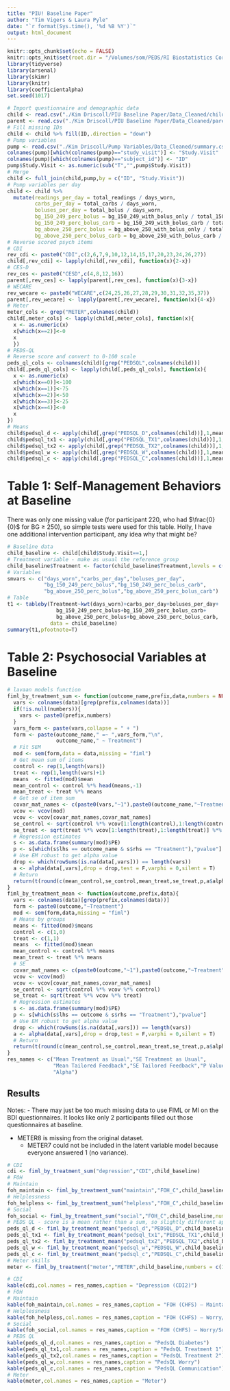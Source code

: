 ```yaml
---
title: "PIU! Baseline Paper"
author: "Tim Vigers & Laura Pyle"
date: "`r format(Sys.time(), '%d %B %Y')`"
output: html_document
---
```


```r
knitr::opts_chunk$set(echo = FALSE)
knitr::opts_knit$set(root.dir = "/Volumes/som/PEDS/RI Biostatistics Core/Shared/Shared Projects/Laura/BDC/Projects")
library(tidyverse)
library(arsenal)
library(skimr)
library(knitr)
library(coefficientalpha)
set.seed(1017)
```

```r
# Import questionnaire and demographic data
child <- read.csv("./Kim Driscoll/PIU Baseline Paper/Data_Cleaned/child.csv",na.strings = "")
parent <- read.csv("./Kim Driscoll/PIU Baseline Paper/Data_Cleaned/parent.csv",na.strings = "")
# Fill missing IDs
child <- child %>% fill(ID,.direction = "down")
# Pump variables
pump <- read.csv("./Kim Driscoll/Pump Variables/Data_Cleaned/summary.csv",na.strings = "")
colnames(pump)[which(colnames(pump)=="study_visit")] <- "Study.Visit"
colnames(pump)[which(colnames(pump)=="subject_id")] <- "ID"
pump$Study.Visit <- as.numeric(sub("T","",pump$Study.Visit))
# Merge
child <- full_join(child,pump,by = c("ID", "Study.Visit"))
# Pump variables per day
child <- child %>%
  mutate(readings_per_day = total_readings / days_worn,
         carbs_per_day = total_carbs / days_worn,
         boluses_per_day = total_bolus / days_worn,
         bg_150_249_perc_bolus = bg_150_249_with_bolus_only / total_150_249,
         bg_150_249_perc_bolus_carb = bg_150_249_with_bolus_carb / total_150_249,
         bg_above_250_perc_bolus = bg_above_250_with_bolus_only / total_above_250,
         bg_above_250_perc_bolus_carb = bg_above_250_with_bolus_carb / total_above_250)
# Reverse scored psych items
# CDI
rev_cdi <- paste0("CDI",c(2,6,7,9,10,12,14,15,17,20,23,24,26,27))
child[,rev_cdi] <- lapply(child[,rev_cdi], function(x){2-x})
# CES-D
rev_ces <- paste0("CESD",c(4,8,12,16))
parent[,rev_ces] <- lapply(parent[,rev_ces], function(x){3-x})
# WECARE
rev_wecare <- paste0("WECARE",c(24,25,26,27,28,29,30,31,32,35,37))
parent[,rev_wecare] <- lapply(parent[,rev_wecare], function(x){4-x})
# Meter
meter_cols <- grep("METER",colnames(child))
child[,meter_cols] <- lapply(child[,meter_cols], function(x){
  x <- as.numeric(x)
  x[which(x==2)]<-0
  x
  })
# PEDS-QL
# Reverse score and convert to 0-100 scale
peds_ql_cols <- colnames(child)[grep("PEDSQL",colnames(child))]
child[,peds_ql_cols] <- lapply(child[,peds_ql_cols], function(x){
  x <- as.numeric(x)
  x[which(x==0)]<-100
  x[which(x==1)]<-75
  x[which(x==2)]<-50
  x[which(x==3)]<-25
  x[which(x==4)]<-0
  x
})
# Means
child$pedsql_d <- apply(child[,grep("PEDSQL_D",colnames(child))],1,mean)
child$pedsql_tx1 <- apply(child[,grep("PEDSQL_TX1",colnames(child))],1,mean)
child$pedsql_tx2 <- apply(child[,grep("PEDSQL_TX2",colnames(child))],1,mean)
child$pedsql_w <- apply(child[,grep("PEDSQL_W",colnames(child))],1,mean)
child$pedsql_c <- apply(child[,grep("PEDSQL_C",colnames(child))],1,mean)
```

# Table 1: Self-Management Behaviors at Baseline

There was only one missing value (for participant 220, who had $\frac{0}{0}$ for BG $\geq$ 250), so simple tests were used for this table. Holly, I have one additional intervention participant, any idea why that might be?

```r
# Baseline data
child_baseline <- child[child$Study.Visit==1,]
# Treatment variable - make as usual the reference group
child_baseline$Treatment <- factor(child_baseline$Treatment,levels = c("Treatment as Usual","Tailored Feedback"))
# Variables
smvars <- c("days_worn","carbs_per_day","boluses_per_day",
            "bg_150_249_perc_bolus","bg_150_249_perc_bolus_carb",
            "bg_above_250_perc_bolus","bg_above_250_perc_bolus_carb")
# Table
t1 <- tableby(Treatment~kwt(days_worn)+carbs_per_day+boluses_per_day+
                bg_150_249_perc_bolus+bg_150_249_perc_bolus_carb+
                bg_above_250_perc_bolus+bg_above_250_perc_bolus_carb,
              data = child_baseline)
summary(t1,pfootnote=T)
```

# Table 2: Psychosocial Variables at Baseline

```r
# lavaan models function
fiml_by_treatment_sum <- function(outcome_name,prefix,data,numbers = NULL){
  vars <- colnames(data)[grep(prefix,colnames(data))]
  if(!is.null(numbers)){
    vars <- paste0(prefix,numbers)
  }
  vars_form <- paste(vars,collapse = " + ")
  form <- paste(outcome_name," =~ ",vars_form,"\n",
                outcome_name," ~ Treatment")
  # Fit SEM
  mod <- sem(form,data = data,missing = "fiml")
  # Get mean sum of items
  control <- rep(1,length(vars))
  treat <- rep(1,length(vars)+1)
  means  <- fitted(mod)$mean 
  mean_control <- control %*% head(means,-1)
  mean_treat <- treat %*% means
  # Get se of item sum
  covar_mat_names <- c(paste0(vars,"~1"),paste0(outcome_name,"~Treatment"))
  vcov <- vcov(mod)
  vcov <- vcov[covar_mat_names,covar_mat_names]
  se_control <- sqrt(control %*% vcov[1:length(control),1:length(control)] %*% control)
  se_treat <- sqrt(treat %*% vcov[1:length(treat),1:length(treat)] %*% treat)
  # Regression estimates
  s <- as.data.frame(summary(mod)$PE)
  p <- s[which(s$lhs == outcome_name & s$rhs == "Treatment"),"pvalue"]
  # Use EM robust to get alpha value
  drop <- which(rowSums(is.na(data[,vars])) == length(vars))
  a <- alpha(data[,vars],drop = drop,test = F,varphi = 0,silent = T)
  # Return
  return(t(round(c(mean_control,se_control,mean_treat,se_treat,p,a$alpha),3)))
}
fiml_by_treatment_mean <- function(outcome,prefix,data){
  vars <- colnames(data)[grep(prefix,colnames(data))]
  form <- paste0(outcome,"~Treatment")
  mod <- sem(form,data,missing = "fiml")
  # Means by groups
  means <- fitted(mod)$means
  control <- c(1,0)
  treat <- c(1,1)
  means  <- fitted(mod)$mean 
  mean_control <- control %*% means
  mean_treat <- treat %*% means
  # SE
  covar_mat_names <- c(paste0(outcome,"~1"),paste0(outcome,"~Treatment"))
  vcov <- vcov(mod)
  vcov <- vcov[covar_mat_names,covar_mat_names]
  se_control <- sqrt(control %*% vcov %*% control)
  se_treat <- sqrt(treat %*% vcov %*% treat)
  # Regression estimates
  s <- as.data.frame(summary(mod)$PE)
  p <- s[which(s$lhs == outcome & s$rhs == "Treatment"),"pvalue"]
  # Use EM robust to get alpha value
  drop <- which(rowSums(is.na(data[,vars])) == length(vars))
  a <- alpha(data[,vars],drop = drop,test = F,varphi = 0,silent = T)
  # Return
  return(t(round(c(mean_control,se_control,mean_treat,se_treat,p,a$alpha),3)))
}
res_names <- c("Mean Treatment as Usual","SE Treatment as Usual",
               "Mean Tailored Feedback","SE Tailored Feedback","P Value",
               "Alpha")
```

## Results

Notes:
- There may just be too much missing data to use FIML or MI on the BDI questionnaires. It looks like only 2 participants filled out those questionnaires at baseline.

- METER8 is missing from the original dataset. 
  - METER7 could not be included in the latent variable model because everyone answered 1 (no variance).



```r
# CDI
cdi <- fiml_by_treatment_sum("depression","CDI",child_baseline)
# FOH
# Maintain
foh_maintain <- fiml_by_treatment_sum("maintain","FOH_C",child_baseline,numbers = c(3,4,7))
# Helplessness
foh_helpless <- fiml_by_treatment_sum("helpless","FOH_C",child_baseline,numbers = c(11,12,13,14,16,18,19,22,23))
# Social
foh_social <- fiml_by_treatment_sum("social","FOH_C",child_baseline,numbers = c(15,17,20,21,25))
# PEDS QL - score is a mean rather than a sum, so slightly different approach is needed
peds_ql_d <- fiml_by_treatment_mean("pedsql_d","PEDSQL_D",child_baseline)
peds_ql_tx1 <- fiml_by_treatment_mean("pedsql_tx1","PEDSQL_TX1",child_baseline)
peds_ql_tx2 <- fiml_by_treatment_mean("pedsql_tx2","PEDSQL_TX2",child_baseline)
peds_ql_w <- fiml_by_treatment_mean("pedsql_w","PEDSQL_W",child_baseline)
peds_ql_c <- fiml_by_treatment_mean("pedsql_c","PEDSQL_C",child_baseline)
# Meter skills
meter <- fiml_by_treatment("meter","METER",child_baseline,numbers = c(1:6,9:18))
```

```r
# CDI
kable(cdi,col.names = res_names,caption = "Depression (CDI2)")
# FOH
# Maintain
kable(foh_maintain,col.names = res_names,caption = "FOH (CHFS) – Maintain High BG")
# Helplessness
kable(foh_helpless,col.names = res_names,caption = "FOH (CHFS) – Worry/Helplessness")
# Social
kable(foh_social,col.names = res_names,caption = "FOH (CHFS) – Worry/Social Consequences")
# PEDS QL
kable(peds_ql_d,col.names = res_names,caption = "PedsQL Diabetes")
kable(peds_ql_tx1,col.names = res_names,caption = "PedsQL Treatment 1")
kable(peds_ql_tx2,col.names = res_names,caption = "PedsQL Treatment 2")
kable(peds_ql_w,col.names = res_names,caption = "PedsQL Worry")
kable(peds_ql_c,col.names = res_names,caption = "PedsQL Communication")
# Meter
kable(meter,col.names = res_names,caption = "Meter")
```
